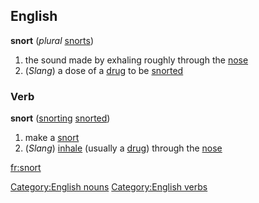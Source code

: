==English==
[[Category:English nouns]]
'''snort''' (''plural'' [[snorts]])
# the sound made by exhaling roughly through the [[nose]]
# (''Slang'') a dose of a [[drug]] to be [[snorted]]
=== Verb ===
[[Category:English verbs]]
'''snort''' ([[snorting]] [[snorted]])
# make a [[snort]]
# (''Slang'') [[inhale]] (usually a [[drug]]) through the [[nose]]

[[fr:snort]]